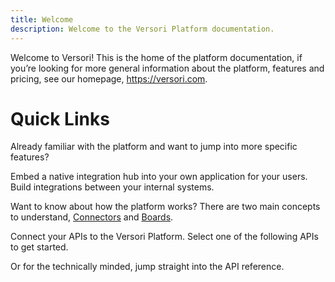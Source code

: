 ```yaml
---
title: Welcome
description: Welcome to the Versori Platform documentation.
---
```



Welcome to Versori! This is the home of the platform documentation, if you’re looking for more general information about
the platform, features and pricing, see our homepage, https://versori.com.

# Quick Links

Already familiar with the platform and want to jump into more specific features?

<CardGroup cols={2}>
    <Card title="Embedded" icon="grid-2-plus" href="/v1/embedded">
        Embed a native integration hub into your own application for your users.
    </Card>
    <Card title="Integrate" icon="integral" href="/v1/integrate">
        Build integrations between your internal systems.
    </Card>
</CardGroup>

Want to know about how the platform works? There are two main concepts to understand,
[Connectors](/v1/concepts/connectors) and [Boards](/v1/concepts/boards).

<CardGroup cols={2}>
    <Card title="Connectors" icon="link" href="/v1/concepts/connectors">
        Connect your APIs to the Versori Platform.
    </Card>
    <Card title="Boards" icon="chalkboard" href="/v1/concepts/boards">
        Select one of the following APIs to get started.
    </Card>
</CardGroup>

Or for the technically minded, jump straight into the API reference.

<ApiReferenceCards />
